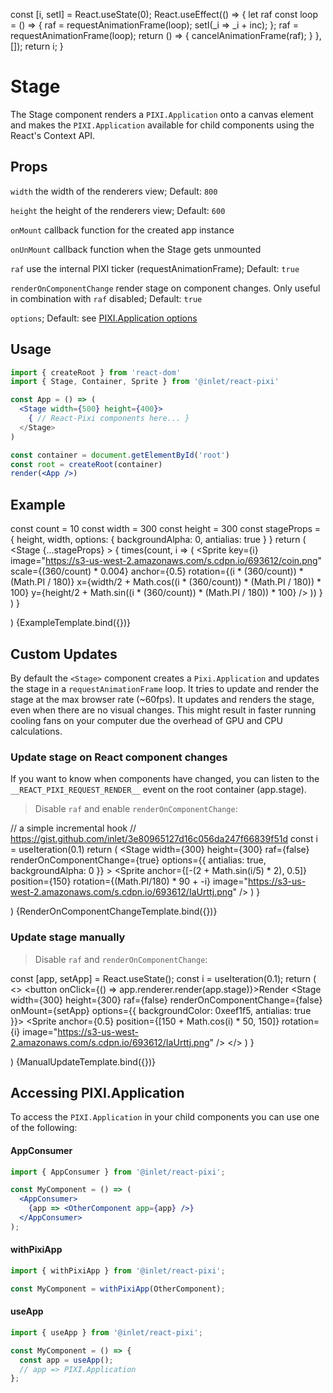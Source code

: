 
<Meta title="Stage" component={Stage} />


  const [i, setI] = React.useState(0);
  React.useEffect(() => {
    let raf
    const loop = () => {
      raf = requestAnimationFrame(loop);
      setI(_i => _i + inc);
    };
    raf = requestAnimationFrame(loop);
    return () => {
      cancelAnimationFrame(raf);
    }
  }, []);
  return i;
}


# Stage

The Stage component renders a `PIXI.Application` onto a canvas element and makes the `PIXI.Application` available for child components using the React's Context API.

## Props


`width` the width of the renderers view; Default: `800` 

`height` the height of the renderers view; Default: `600`

`onMount` callback function for the created app instance

`onUnMount` callback function when the Stage gets unmounted

`raf` use the internal PIXI ticker (requestAnimationFrame); Default: `true`

`renderOnComponentChange` render stage on component changes. Only useful in combination with `raf` disabled; Default: `true`

`options`; Default: see [PIXI.Application options](https://pixijs.download/release/docs/PIXI.Application.html)

## Usage

```jsx
import { createRoot } from 'react-dom'
import { Stage, Container, Sprite } from '@inlet/react-pixi'

const App = () => (
  <Stage width={500} height={400}>
    { // React-Pixi components here... }
  </Stage>
)

const container = document.getElementById('root')
const root = createRoot(container)
render(<App />)
```

## Example

  const count = 10
  const width = 300
  const height = 300
  const stageProps = {
    height,
    width,
    options: {
      backgroundAlpha: 0,
      antialias: true
    }
  }
  return (
    <Stage
      {...stageProps}
    >
      {
        times(count, i => (
          <Sprite key={i}
                  image="https://s3-us-west-2.amazonaws.com/s.cdpn.io/693612/coin.png"
                  scale={(360/count) * 0.004}
                  anchor={0.5}
                  rotation={(i * (360/count)) * (Math.PI / 180)}
                  x={width/2 + Math.cos((i * (360/count)) * (Math.PI / 180)) * 100}
                  y={height/2 + Math.sin((i * (360/count)) * (Math.PI / 180)) * 100}  />
        ))
      }
    </Stage>
  )
}

  <Example />
)

<Canvas>
  <Story name="example">{ExampleTemplate.bind({})}</Story>
</Canvas>

## Custom Updates

By default the `<Stage>` component creates a `Pixi.Application` and updates the stage in a `requestAnimationFrame` loop.
It tries to update and render the stage at the max browser rate (~60fps).
It updates and renders the stage, even when there are no visual changes.
This might result in faster running cooling fans on your computer due the overhead of GPU and CPU calculations.

### Update stage on React component changes

If you want to know when components have changed, you can listen to the `__REACT_PIXI_REQUEST_RENDER__` event on the root container (app.stage).

> Disable `raf` and enable `renderOnComponentChange`:

   // a simple incremental hook
   // https://gist.github.com/inlet/3e80965127d16c056da247f66839f51d
   const i = useIteration(0.1)
   return (
     <Stage
       width={300}
       height={300}
       raf={false}
       renderOnComponentChange={true}
       options={{ antialias: true, backgroundAlpha: 0 }}
     >
       <Sprite
         anchor={[-(2 + Math.sin(i/5) * 2), 0.5]}
         position={150}
         rotation={(Math.PI/180) * 90 + -i}
         image="https://s3-us-west-2.amazonaws.com/s.cdpn.io/693612/IaUrttj.png"
       />
     </Stage>
  )
}

  <RenderOnComponentChange />
)

<Canvas>
  <Story name="renderOnComponentChange">
    {RenderOnComponentChangeTemplate.bind({})}
  </Story>
</Canvas>


### Update stage manually

> Disable `raf` and `renderOnComponentChange`:

  const [app, setApp] = React.useState();
  const i = useIteration(0.1);
  return (
    <>
      <button onClick={() => app.renderer.render(app.stage)}>Render</button>
      <Stage
        width={300}
        height={300}
        raf={false}
        renderOnComponentChange={false}
        onMount={setApp}
        options={{ backgroundColor: 0xeef1f5, antialias: true }}>
        <Sprite
            anchor={0.5}
            position={[150 + Math.cos(i) * 50, 150]}
            rotation={i}
            image="https://s3-us-west-2.amazonaws.com/s.cdpn.io/693612/IaUrttj.png"
        />
      </Stage>
    </>
  )
}

  <ManualUpdate />
)

<Canvas>
  <Story name="manualUpdate">
    {ManualUpdateTemplate.bind({})}
  </Story>
</Canvas>

## Accessing PIXI.Application

To access the `PIXI.Application` in your child components you can use one of the following:

#### AppConsumer

```jsx
import { AppConsumer } from '@inlet/react-pixi';

const MyComponent = () => (
  <AppConsumer>
    {app => <OtherComponent app={app} />}
  </AppConsumer>
);
```

#### withPixiApp

```jsx
import { withPixiApp } from '@inlet/react-pixi';

const MyComponent = withPixiApp(OtherComponent);
```

#### useApp

```jsx
import { useApp } from '@inlet/react-pixi';

const MyComponent = () => {
  const app = useApp();
  // app => PIXI.Application
};
```

